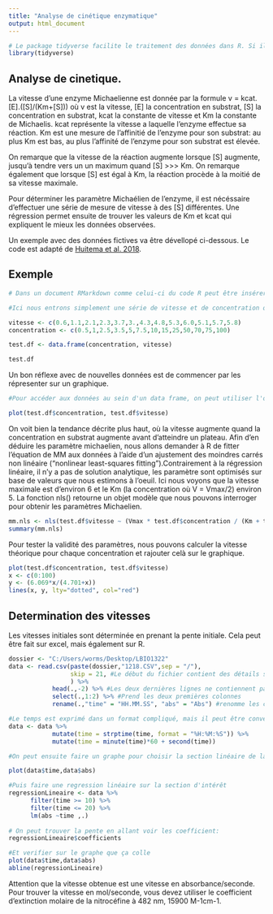 ```yaml
---
title: "Analyse de cinétique enzymatique"
output: html_document
---
```


```r
# Le package tidyverse facilite le traitement des données dans R. Si il n'est pas installé, il peut être installé en tapant "install.packages("tidyverse")" dans la console. 
library(tidyverse)
```

## Analyse de cinetique.

La vitesse d'une enzyme Michaelienne est donnée par la formule v = kcat.[E].([S]/(Km+[S])) où v est la vitesse, [E] la concentration en substrat, [S] la concentration en substrat, kcat la constante de vitesse et Km la constante de Michaelis. kcat représente la vitesse a laquelle l'enzyme effectue sa réaction. Km est une mesure de l'affinitié de l'enzyme pour son substrat: au plus Km est bas, au plus l'affinité de l'enzyme pour son substrat est élevée.

On remarque que la vitesse de la réaction augmente lorsque [S] augmente, jusqu'à tendre vers un un maximum quand [S] >>> Km. On remarque également que lorsque [S] est égal à Km, la réaction procède à la moitié de sa vitesse maximale. 

Pour déterminer les paramètre Michaélien de l'enzyme, il est nécéssaire d'effectuer une série de mesure de vitesse à des [S] différentes. Une régression permet ensuite de trouver les valeurs de Km et kcat qui expliquent le mieux les données observées. 

Un exemple avec des données fictives va être dévellopé ci-dessous. Le code est adapté de [Huitema et al. 2018](https://doi.org/10.1101/316588).

## Exemple

```r
# Dans un document RMarkdown comme celui-ci du code R peut être insérer dans des 'chunk'. Le code sera executé au moment où le document est 'knit'. Par défaut, le code et sont résultat seront présent dans le document final. Vous pouvez aussi executer une ligne de code en tapant ctrl+enter ou tout le code en tapant ctrl+maj+enter.

#Ici nous entrons simplement une série de vitesse et de concentration que nous allons utiliser. Nous les entrons ensuite dans un data frame pour faciliter l'utilisation. 

vitesse <- c(0.6,1.1,2.1,2.3,3.7,3.,4.3,4.8,5.3,6.0,5.1,5.7,5.8)
concentration <- c(0.5,1,2.5,3.5,5,7.5,10,15,25,50,70,75,100)

test.df <- data.frame(concentration, vitesse) 

test.df
```

Un bon réflexe avec de nouvelles données est de commencer par les répresenter sur un graphique.

```r
#Pour accéder aux données au sein d'un data frame, on peut utiliser l'opérateur '$'. 

plot(test.df$concentration, test.df$vitesse)
```
On voit bien la tendance décrite plus haut, où la vitesse augmente quand la concentration en substrat augmente avant d'atteindre un plateau. Afin d'en déduire les paramètre michaelien, nous allons demander à R de fitter l'équation de MM aux données à l'aide d'un ajustement des moindres carrés non linéaire ("nonlinear least-squares fitting").Contrairement à la régression linéaire, il n'y a pas de solution analytique, les paramètre sont optimisés sur base de valeurs que nous estimons à l'oeuil. Ici nous voyons que la vitesse maximale est d'environ 6 et le Km (la concentration où V = Vmax/2) environ 5. La fonction nls() retourne un objet modèle que nous pouvons interroger pour obtenir les paramètres Michaelien.


```r
mm.nls <- nls(test.df$vitesse ~ (Vmax * test.df$concentration / (Km + test.df$concentration)), data=test.df, start=list(Km=5, Vmax=6)) 
summary(mm.nls)
```

Pour tester la validité des paramètres, nous pouvons calculer la vitesse théorique pour chaque concentration et rajouter celà sur le graphique.

```r
plot(test.df$concentration, test.df$vitesse)
x <- c(0:100)
y <- (6.069*x/(4.701+x))
lines(x, y, lty="dotted", col="red")

```

## Determination des vitesses

Les vitesses initiales sont déterminée en prenant la pente initiale. Cela peut être fait sur excel, mais également sur R. 

```r
dossier <- "C:/Users/worms/Desktop/LBIO1322"
data <- read.csv(paste(dossier,"1218.CSV",sep = "/"),
                 skip = 21, #Le début du fichier contient des détails sur l'expérience
                 ) %>%
            head(.,-2) %>% #Les deux dernières lignes ne contiennent pas de données 
            select(.,1:2) %>% #Prend les deux premières colonnes
            rename(.,"time" = "HH.MM.SS", "abs" = "Abs") #renomme les colonnes

#Le temps est exprimé dans un format compliqué, mais il peut être converti en un objet "temp". On peut ensuite extraire les minutes et les secondes. mutate() permet de modifier un data frame
data <- data %>% 
            mutate(time = strptime(time, format = "%H:%M:%S")) %>%
            mutate(time = minute(time)*60 + second(time))

#On peut ensuite faire un graphe pour choisir la section linéaire de la courbe

plot(data$time,data$abs)

#Puis faire une regression linéaire sur la section d'intérêt 
regressionLineaire <- data %>% 
      filter(time >= 10) %>%
      filter(time <= 20) %>%
      lm(abs ~time ,.)
      
# On peut trouver la pente en allant voir les coefficient:
regressionLineaire$coefficients

#Et verifier sur le graphe que ça colle
plot(data$time,data$abs)
abline(regressionLineaire)
```

Attention que la vitesse obtenue est une vitesse en absorbance/seconde. Pour trouver la vitesse en mol/seconde, vous devez utiliser le coefficient d'extinction molaire de la nitrocéfine à 482 nm, 15900 M-1cm-1. 
